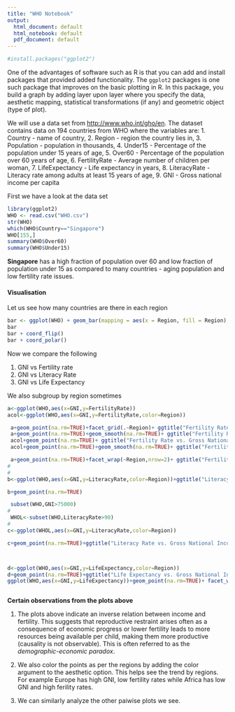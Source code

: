 ```yaml
---
title: "WHO Notebook"
output:
  html_document: default
  html_notebook: default
  pdf_document: default
---
```

```r
#install.packages("ggplot2")
```
One of the advantages of software such as R is that you can add and install packages that provided added functionality. The `ggplot2` packages is one such package that improves on the basic plotting in R. In this package, you build a graph by adding layer upon layer where you specify the data, aesthetic mapping, statistical transformations (if any) and geometric object (type of plot).

We will use a data set from <http://www.who.int/gho/en>. The dataset contains data on 194 countries from WHO where the variables are: 
1. Country - name of country, 
2. Region - region the country lies in, 
3. Population - population in thousands, 
4. Under15 - Percentage of the population under 15 years of age, 
5. Over60 - Percentage of the population over 60 years of age,
6. FertilityRate - Average number of children per woman,
7. LifeExpectancy - Life expectancy in years,
8. LiteracyRate - Literacy rate among adults at least 15 years of age,
9. GNI - Gross national income per capita


First we have a look at the data set
```r
library(ggplot2)
WHO <- read.csv("WHO.csv")
str(WHO)
which(WHO$Country=="Singapore")
WHO[155,]
summary(WHO$Over60)
summary(WHO$Under15)
```

**Singapore** has a high fraction of population over 60 and low fraction of population under 15 as compared to many countries - aging population and low fertility rate issues.  

#### Visualisation

Let us see how many countries are there in each region
```r
bar <- ggplot(WHO) + geom_bar(mapping = aes(x = Region, fill = Region), show.legend = FALSE, width = 1) +  theme(aspect.ratio = 1) + labs(x = NULL, y = NULL)
bar
bar + coord_flip()
bar + coord_polar()
```



Now we compare the following

1. GNI vs Fertility rate
2. GNI vs Literacy Rate
3. GNI vs Life Expectancy

We also subgroup by region sometimes


```r
a<-ggplot(WHO,aes(x=GNI,y=FertilityRate))
acol<-ggplot(WHO,aes(x=GNI,y=FertilityRate,color=Region))

 a+geom_point(na.rm=TRUE)+facet_grid(.~Region)+ ggtitle("Fertility Rate vs. Gross National Income") + xlab("Gross National Income") + ylab("Fertility Rate")
 a+geom_point(na.rm=TRUE)+geom_smooth(na.rm=TRUE)+ ggtitle("Fertility Rate vs. Gross National Income") + xlab("Gross National Income") + ylab("Fertility Rate")
 acol+geom_point(na.rm=TRUE)+ ggtitle("Fertility Rate vs. Gross National Income") + xlab("Gross National Income") + ylab("Fertility Rate")
 acol+geom_point(na.rm=TRUE)+geom_smooth(na.rm=TRUE)+ ggtitle("Fertility Rate vs. Gross National Income") + xlab("Gross National Income") + ylab("Fertility Rate")

 a+geom_point(na.rm=TRUE)+facet_wrap(~Region,nrow=2)+ ggtitle("Fertility Rate vs. Gross National Income") + xlab("Gross National Income") + ylab("Fertility Rate")
#
#
b<-ggplot(WHO,aes(x=GNI,y=LiteracyRate,color=Region))+ggtitle("Literacy Rate vs. Gross National Income") + xlab("Gross National Income") + ylab("Literacy Rate")

b+geom_point(na.rm=TRUE)

 subset(WHO,GNI>75000)
#
 WHOL<-subset(WHO,LiteracyRate>90)
#
c<-ggplot(WHOL,aes(x=GNI,y=LiteracyRate,color=Region))

c+geom_point(na.rm=TRUE)+ggtitle("Literacy Rate vs. Gross National Income (top 90 percent literacy)") + xlab("Gross National Income") + ylab("Literacy Rate")



d<-ggplot(WHO,aes(x=GNI,y=LifeExpectancy,color=Region))
d+geom_point(na.rm=TRUE)+ggtitle("Life Expectancy vs. Gross National Income") + xlab("Gross National Income") + ylab("Life Expectancy")
ggplot(WHO,aes(x=GNI,y=LifeExpectancy))+geom_point(na.rm=TRUE)+ facet_wrap(~Region,nrow=2)+ggtitle("Literacy Rate vs. Gross National Income") + xlab("Gross National Income") + ylab("Life Expectancy")



```

**Certain observations from the plots above**

1. The plots above indicate an inverse relation between income and fertility.  This suggests that reproductive restraint arises often as a consequence of economic progress or lower fertility leads to more resources being available per child, making them more productive (causality is not observable). This is often referred to as the *demographic-economic paradox*.


2. We also color the points as per the regions by adding the color argument to the aesthetic option. 
This helps see the trend by regions. For example Europe has high GNI, low fertility rates while Africa has low GNI and high ferility rates.

3. We can similarly analyze the other paiwise plots we see.







